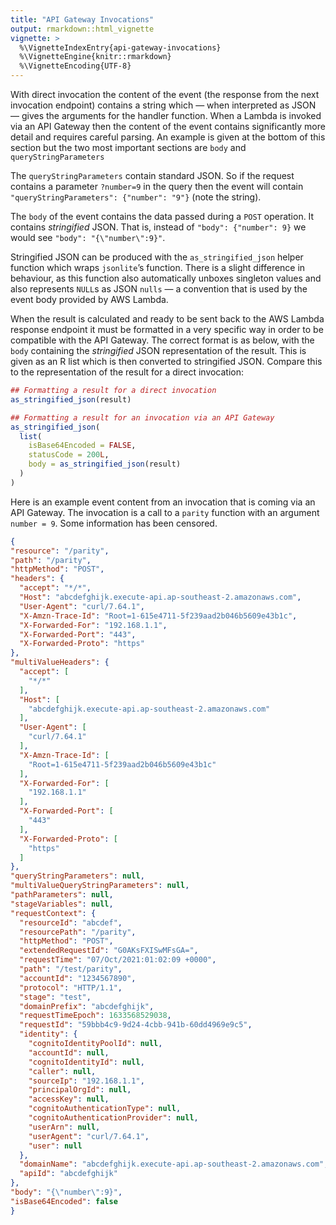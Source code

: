 ```yaml
---
title: "API Gateway Invocations"
output: rmarkdown::html_vignette
vignette: >
  %\VignetteIndexEntry{api-gateway-invocations}
  %\VignetteEngine{knitr::rmarkdown}
  %\VignetteEncoding{UTF-8}
---
```


With direct invocation the content of the event (the response from the next
invocation endpoint) contains a string which --- when interpreted as JSON ---
gives the arguments for the handler function. When a Lambda is invoked via an
API Gateway then the content of the event contains significantly more detail
and requires careful parsing. An example is given at the bottom of this
section but the two most important sections are `body` and
`queryStringParameters`

The `queryStringParameters` contain standard JSON. So if the request contains
a parameter `?number=9` in the query then the event will contain
`"queryStringParameters": {"number": "9"}` (note the string).

The `body` of the event contains the data passed during a `POST` operation.
It contains _stringified_ JSON. That is, instead of `"body": {"number": 9}`
we would see `"body": "{\"number\":9}"`.

Stringified JSON can be produced with the `as_stringified_json` helper
function which wraps `jsonlite`'s \code{\link[jsonlite]{toJSON}} function.
There is a slight difference in behaviour, as this function also
automatically unboxes singleton values and also represents `NULL`s as JSON
`nulls` --- a convention that is used by the event body provided by AWS
Lambda.

When the result is calculated and ready to be sent back to the AWS Lambda
response endpoint it must be formatted in a very specific way in order to be
compatible with the API Gateway. The correct format is as below, with the
`body` containing the _stringified_ JSON representation of the result. This
is given as an R list which is then converted to stringified JSON. Compare
this to the representation of the result for a direct invocation:

```r
## Formatting a result for a direct invocation
as_stringified_json(result)

## Formatting a result for an invocation via an API Gateway
as_stringified_json(
  list(
    isBase64Encoded = FALSE,
    statusCode = 200L,
    body = as_stringified_json(result)
  )
)
```

Here is an example event content from an invocation that is coming via an
API Gateway. The invocation is a call to a `parity` function with an argument
`number = 9`. Some information has been censored.

```json
{
"resource": "/parity",
"path": "/parity",
"httpMethod": "POST",
"headers": {
  "accept": "*/*",
  "Host": "abcdefghijk.execute-api.ap-southeast-2.amazonaws.com",
  "User-Agent": "curl/7.64.1",
  "X-Amzn-Trace-Id": "Root=1-615e4711-5f239aad2b046b5609e43b1c",
  "X-Forwarded-For": "192.168.1.1",
  "X-Forwarded-Port": "443",
  "X-Forwarded-Proto": "https"
},
"multiValueHeaders": {
  "accept": [
    "*/*"
  ],
  "Host": [
    "abcdefghijk.execute-api.ap-southeast-2.amazonaws.com"
  ],
  "User-Agent": [
    "curl/7.64.1"
  ],
  "X-Amzn-Trace-Id": [
    "Root=1-615e4711-5f239aad2b046b5609e43b1c"
  ],
  "X-Forwarded-For": [
    "192.168.1.1"
  ],
  "X-Forwarded-Port": [
    "443"
  ],
  "X-Forwarded-Proto": [
    "https"
  ]
},
"queryStringParameters": null,
"multiValueQueryStringParameters": null,
"pathParameters": null,
"stageVariables": null,
"requestContext": {
  "resourceId": "abcdef",
  "resourcePath": "/parity",
  "httpMethod": "POST",
  "extendedRequestId": "G0AKsFXISwMFsGA=",
  "requestTime": "07/Oct/2021:01:02:09 +0000",
  "path": "/test/parity",
  "accountId": "1234567890",
  "protocol": "HTTP/1.1",
  "stage": "test",
  "domainPrefix": "abcdefghijk",
  "requestTimeEpoch": 1633568529038,
  "requestId": "59bbb4c9-9d24-4cbb-941b-60dd4969e9c5",
  "identity": {
    "cognitoIdentityPoolId": null,
    "accountId": null,
    "cognitoIdentityId": null,
    "caller": null,
    "sourceIp": "192.168.1.1",
    "principalOrgId": null,
    "accessKey": null,
    "cognitoAuthenticationType": null,
    "cognitoAuthenticationProvider": null,
    "userArn": null,
    "userAgent": "curl/7.64.1",
    "user": null
  },
  "domainName": "abcdefghijk.execute-api.ap-southeast-2.amazonaws.com",
  "apiId": "abcdefghijk"
},
"body": "{\"number\":9}",
"isBase64Encoded": false
}
```
